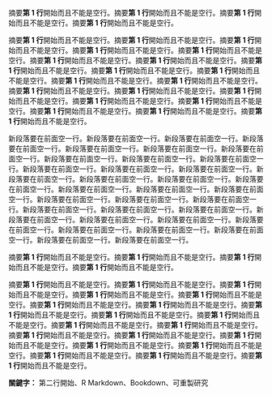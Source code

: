 摘要**第 1 行**開始而且不能是空行。摘要**第 1 行**開始而且不能是空行。摘要**第 1 行**開始而且不能是空行。摘要**第 1 行**開始而且不能是空行。

摘要**第 1 行**開始而且不能是空行。摘要**第 1 行**開始而且不能是空行。摘要**第 1 行**開始而且不能是空行。摘要**第 1 行**開始而且不能是空行。摘要**第 1 行**開始而且不能是空行。摘要**第 1 行**開始而且不能是空行。摘要**第 1 行**開始而且不能是空行。摘要**第 1 行**開始而且不能是空行。摘要**第 1 行**開始而且不能是空行。摘要**第 1 行**開始而且不能是空行。摘要**第 1 行**開始而且不能是空行。摘要**第 1 行**開始而且不能是空行。摘要**第 1 行**開始而且不能是空行。摘要**第 1 行**開始而且不能是空行。摘要**第 1 行**開始而且不能是空行。摘要**第 1 行**開始而且不能是空行。摘要**第 1 行**開始而且不能是空行。摘要**第 1 行**開始而且不能是空行。摘要**第 1 行**開始而且不能是空行。摘要**第 1 行**開始而且不能是空行。

新段落要在前面空一行。新段落要在前面空一行。新段落要在前面空一行。新段落要在前面空一行。新段落要在前面空一行。新段落要在前面空一行。新段落要在前面空一行。新段落要在前面空一行。新段落要在前面空一行。新段落要在前面空一行。新段落要在前面空一行。新段落要在前面空一行。新段落要在前面空一行。新段落要在前面空一行。新段落要在前面空一行。新段落要在前面空一行。新段落要在前面空一行。新段落要在前面空一行。新段落要在前面空一行。新段落要在前面空一行。新段落要在前面空一行。新段落要在前面空一行。新段落要在前面空一行。新段落要在前面空一行。新段落要在前面空一行。新段落要在前面空一行。新段落要在前面空一行。新段落要在前面空一行。新段落要在前面空一行。新段落要在前面空一行。新段落要在前面空一行。新段落要在前面空一行。新段落要在前面空一行。新段落要在前面空一行。新段落要在前面空一行。

摘要**第 1 行**開始而且不能是空行。摘要**第 1 行**開始而且不能是空行。摘要**第 1 行**開始而且不能是空行。摘要**第 1 行**開始而且不能是空行。

摘要**第 1 行**開始而且不能是空行。摘要**第 1 行**開始而且不能是空行。摘要**第 1 行**開始而且不能是空行。摘要**第 1 行**開始而且不能是空行。摘要**第 1 行**開始而且不能是空行。摘要**第 1 行**開始而且不能是空行。摘要**第 1 行**開始而且不能是空行。摘要**第 1 行**開始而且不能是空行。摘要**第 1 行**開始而且不能是空行。摘要**第 1 行**開始而且不能是空行。摘要**第 1 行**開始而且不能是空行。摘要**第 1 行**開始而且不能是空行。摘要**第 1 行**開始而且不能是空行。摘要**第 1 行**開始而且不能是空行。摘要**第 1 行**開始而且不能是空行。摘要**第 1 行**開始而且不能是空行。摘要**第 1 行**開始而且不能是空行。摘要**第 1 行**開始而且不能是空行。摘要**第 1 行**開始而且不能是空行。摘要**第 1 行**開始而且不能是空行。
\bigbreak

\noindent
**關鍵字：** 第二行開始、R Markdown、Bookdown、可重製研究
